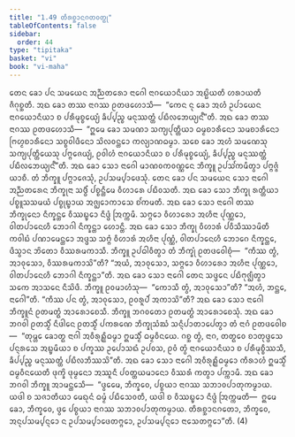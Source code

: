 ```yaml
---
title: "1.49 ᨲᩥᩁᨧ᩠ᨨᩣᨶᨣᨲᩅᨲ᩠ᨳᩩ"
tableOfContents: false
sidebar:
  order: 44
type: "tipitaka"
basket: "vi"
book: "vi-maha"
---
```



<DynamicBreadcrumb />

<Division number="111" book="vi-maha">

<Paragraph number="484" book="vi-maha">
ᨲᩮᨶ ᨡᩮᩣ ᨸᨶ ᩈᨾᨿᩮᨶ ᩋᨬ᩠ᨬᨲᩁᩮᩣ ᨶᩣᨣᩮᩤ ᨶᩣᨣᨿᩮᩣᨶᩥᨿᩣ ᩋᨭ᩠ᨭᩦᨿᨲᩥ ᩉᩁᩣᨿᨲᩥ ᨩᩥᨣᩩᨧ᩠ᨨᨲᩥ. ᩋᨳ ᨡᩮᩣ ᨲᩔ ᨶᩣᨣᩔ ᩑᨲᨴᩉᩮᩣᩈᩥ—  “ᨠᩮᨶ ᨶᩩ ᨡᩮᩣ ᩋᩉᩴ ᩏᨸᩣᨿᩮᨶ ᨶᩣᨣᨿᩮᩣᨶᩥᨿᩣ ᨧ ᨸᩁᩥᨾᩩᨧ᩠ᨧᩮᨿ᩠ᨿᩴ ᨡᩥᨸ᩠ᨸᨬ᩠ᨧ ᨾᨶᩩᩔᨲ᩠ᨲᩴ ᨸᨭᩥᩃᨽᩮᨿ᩠ᨿᨶ᩺”ᨲᩥ. ᩋᨳ ᨡᩮᩣ ᨲᩔ ᨶᩣᨣᩔ ᩑᨲᨴᩉᩮᩣᩈᩥ—  “ᩍᨾᩮ ᨡᩮᩣ ᩈᨾᨱᩣ ᩈᨠ᩠ᨿᨸᩩᨲ᩠ᨲᩥᨿᩣ ᨵᨾ᩠ᨾᨧᩣᩁᩥᨶᩮᩣ ᩈᨾᨧᩣᩁᩥᨶᩮᩣ ᨻᩕᩉ᩠ᨾᨧᩣᩁᩥᨶᩮᩣ ᩈᨧ᩠ᨧᩅᩤᨴᩥᨶᩮᩣ ᩈᩦᩃᩅᨶ᩠ᨲᩮᩣ ᨠᩃ᩠ᨿᩣᨱᨵᨾ᩠ᨾᩣ. ᩈᨧᩮ ᨡᩮᩣ ᩋᩉᩴ ᩈᨾᨱᩮᩈᩩ ᩈᨠ᩠ᨿᨸᩩᨲ᩠ᨲᩥᨿᩮᩈᩩ ᨸᨻ᩠ᨻᨩᩮᨿ᩠ᨿᩴ, ᩑᩅᩤᩉᩴ ᨶᩣᨣᨿᩮᩣᨶᩥᨿᩣ ᨧ ᨸᩁᩥᨾᩩᨧ᩠ᨧᩮᨿ᩠ᨿᩴ, ᨡᩥᨸ᩠ᨸᨬ᩠ᨧ ᨾᨶᩩᩔᨲ᩠ᨲᩴ ᨸᨭᩥᩃᨽᩮᨿ᩠ᨿᨶ᩺”ᨲᩥ. ᩋᨳ ᨡᩮᩣ ᩈᩮᩣ ᨶᩣᨣᩮᩤ ᨾᩣᨱᩅᨠᩅᨱ᩠ᨱᩮᨶ ᨽᩥᨠ᩠ᨡᩪ ᩏᨸᩈᩘᨠᨾᩥᨲ᩠ᩅᩣ ᨸᨻ᩠ᨻᨩ᩠ᨩᩴ ᨿᩣᨧᩥ. ᨲᩴ ᨽᩥᨠ᩠ᨡᩪ ᨸᨻ᩠ᨻᩣᨩᩮᩈᩩᩴ, ᩏᨸᩈᨾ᩠ᨸᩣᨴᩮᩈᩩᩴ. ᨲᩮᨶ ᨡᩮᩣ ᨸᨶ ᩈᨾᨿᩮᨶ ᩈᩮᩣ ᨶᩣᨣᩮᩤ ᩋᨬ᩠ᨬᨲᩁᩮᨶ ᨽᩥᨠ᩠ᨡᩩᨶᩣ ᩈᨴ᩠ᨵᩥᩴ ᨸᨧ᩠ᨧᨶ᩠ᨲᩥᨾᩮ ᩅᩥᩉᩣᩁᩮ ᨸᨭᩥᩅᩈᨲᩥ. ᩋᨳ ᨡᩮᩣ ᩈᩮᩣ ᨽᩥᨠ᩠ᨡᩩ ᩁᨲ᩠ᨲᩥᨿᩣ ᨸᨧ᩠ᨧᩪᩈᩈᨾᨿᩴ ᨸᨧ᩠ᨧᩩᨭ᩠ᨮᩣᨿ ᩋᨩ᩠ᨫᩮᩣᨠᩣᩈᩮ ᨧᩘᨠᨾᨲᩥ. ᩋᨳ ᨡᩮᩣ ᩈᩮᩣ ᨶᩣᨣᩮᩤ ᨲᩔ ᨽᩥᨠ᩠ᨡᩩᨶᩮᩣ ᨶᩥᨠ᩠ᨡᨶ᩠ᨲᩮ ᩅᩥᩔᨭ᩠ᨮᩮᩣ ᨶᩥᨴ᩠ᨴᩴ ᩒᨠ᩠ᨠᨾᩥ. ᩈᨻ᩠ᨻᩮᩣ ᩅᩥᩉᩣᩁᩮᩣ ᩋᩉᩥᨶᩣ ᨸᩩᨱ᩠ᨱᩮᩣ, ᩅᩤᨲᨸᩣᨶᩮᩉᩥ ᨽᩮᩣᨣᩤ ᨶᩥᨠ᩠ᨡᨶ᩠ᨲᩣ ᩉᩮᩣᨶ᩠ᨲᩥ. ᩋᨳ ᨡᩮᩣ ᩈᩮᩣ ᨽᩥᨠ᩠ᨡᩩ ᩅᩥᩉᩣᩁᩴ ᨸᩅᩥᩈᩥᩔᩣᨾᩦᨲᩥ ᨠᩅᩤᨭᩴ ᨸᨱᩣᨾᩮᨶ᩠ᨲᩮᩣ ᩋᨴ᩠ᨴᩈ ᩈᨻ᩠ᨻᩴ ᩅᩥᩉᩣᩁᩴ ᩋᩉᩥᨶᩣ ᨸᩩᨱ᩠ᨱᩴ, ᩅᩤᨲᨸᩣᨶᩮᩉᩥ ᨽᩮᩣᨣᩮ ᨶᩥᨠ᩠ᨡᨶ᩠ᨲᩮ, ᨴᩥᩈ᩠ᩅᩣᨶ ᨽᩦᨲᩮᩣ ᩅᩥᩔᩁᨾᨠᩣᩈᩥ. ᨽᩥᨠ᩠ᨡᩪ ᩏᨸᨵᩤᩅᩥᨲ᩠ᩅᩣ ᨲᩴ ᨽᩥᨠ᩠ᨡᩩᩴ ᩑᨲᨴᩅᩮᩤᨧᩩᩴ—  “ᨠᩥᩔ ᨲ᩠ᩅᩴ, ᩋᩣᩅᩩᩈᩮᩣ, ᩅᩥᩔᩁᨾᨠᩣᩈᩦ”ᨲᩥ? “ᩋᨿᩴ, ᩋᩣᩅᩩᩈᩮᩣ, ᩈᨻ᩠ᨻᩮᩣ ᩅᩥᩉᩣᩁᩮᩣ ᩋᩉᩥᨶᩣ ᨸᩩᨱ᩠ᨱᩮᩣ, ᩅᩤᨲᨸᩣᨶᩮᩉᩥ ᨽᩮᩣᨣᩤ ᨶᩥᨠ᩠ᨡᨶ᩠ᨲᩣ”ᨲᩥ. ᩋᨳ ᨡᩮᩣ ᩈᩮᩣ ᨶᩣᨣᩮᩤ ᨲᩮᨶ ᩈᨴ᩠ᨴᩮᨶ ᨸᨭᩥᨻᩩᨩ᩠ᨫᩥᨲ᩠ᩅᩣ ᩈᨠᩮ ᩋᩣᩈᨶᩮ ᨶᩥᩈᩦᨴᩥ. ᨽᩥᨠ᩠ᨡᩪ ᩑᩅᨾᩣᩉᩴᩈᩩ—  “ᨠᩮᩣᩈᩥ ᨲ᩠ᩅᩴ, ᩋᩣᩅᩩᩈᩮᩣ”ᨲᩥ? “ᩋᩉᩴ, ᨽᨶ᩠ᨲᩮ, ᨶᩣᨣᩮᩤ”ᨲᩥ. “ᨠᩥᩔ ᨸᨶ ᨲ᩠ᩅᩴ, ᩋᩣᩅᩩᩈᩮᩣ, ᩑᩅᩁᩪᨸᩴ ᩋᨠᩣᩈᩦ”ᨲᩥ? ᩋᨳ ᨡᩮᩣ ᩈᩮᩣ ᨶᩣᨣᩮᩤ ᨽᩥᨠ᩠ᨡᩪᨶᩴ ᩑᨲᨾᨲ᩠ᨳᩴ ᩋᩣᩁᩮᩣᨧᩮᩈᩥ. ᨽᩥᨠ᩠ᨡᩪ ᨽᨣᩅᨲᩮᩣ ᩑᨲᨾᨲ᩠ᨳᩴ ᩋᩣᩁᩮᩣᨧᩮᩈᩩᩴ.
</Paragraph>

<Paragraph number="485" book="vi-maha">
ᩋᨳ ᨡᩮᩣ ᨽᨣᩅᩤ ᩑᨲᩈ᩠ᨾᩥᩴ ᨶᩥᨴᩤᨶᩮ ᩑᨲᩈ᩠ᨾᩥᩴ ᨸᨠᩁᨱᩮ ᨽᩥᨠ᩠ᨡᩩᩈᩴᨥᩴ ᩈᨶ᩠ᨶᩥᨸᩣᨲᩣᨸᩮᨲ᩠ᩅᩣ ᨲᩴ ᨶᩣᨣᩴ ᩑᨲᨴᩅᩮᩤᨧ—  “ᨲᩩᨾ᩠ᩉᩮ ᨡᩮᩣᨲ᩠ᨳ ᨶᩣᨣᩤ ᩋᩅᩥᩁᩩᩊ᩠ᩉᩥᨵᨾ᩠ᨾᩣ ᩍᨾᩈ᩠ᨾᩥᩴ ᨵᨾ᩠ᨾᩅᩥᨶᨿᩮ. ᨣᨧ᩠ᨨ ᨲ᩠ᩅᩴ, ᨶᩣᨣ, ᨲᨲ᩠ᨳᩮᩅ ᨧᩣᨲᩩᨴ᩠ᨴᩈᩮ ᨸᨶ᩠ᨶᩁᩈᩮ ᩋᨭ᩠ᨮᨾᩥᨿᩣ ᨧ ᨸᨠ᩠ᨡᩔ ᩏᨸᩮᩣᩈᨳᩴ ᩏᨸᩅᩈ, ᩑᩅᩴ ᨲ᩠ᩅᩴ ᨶᩣᨣᨿᩮᩣᨶᩥᨿᩣ ᨧ ᨸᩁᩥᨾᩩᨧ᩠ᨧᩥᩔᩈᩥ, ᨡᩥᨸ᩠ᨸᨬ᩠ᨧ ᨾᨶᩩᩔᨲ᩠ᨲᩴ ᨸᨭᩥᩃᨽᩥᩔᩈᩦ”ᨲᩥ. ᩋᨳ ᨡᩮᩣ ᩈᩮᩣ ᨶᩣᨣᩮᩤ ᩋᩅᩥᩁᩩᩊ᩠ᩉᩥᨵᨾ᩠ᨾᩮᩣ ᨠᩥᩁᩣᩉᩴ ᩍᨾᩈ᩠ᨾᩥᩴ ᨵᨾ᩠ᨾᩅᩥᨶᨿᩮᨲᩥ ᨴᩩᨠ᩠ᨡᩦ ᨴᩩᨾ᩠ᨾᨶᩮᩣ ᩋᩔᩪᨶᩥ ᨸᩅᨲ᩠ᨲᨿᨾᩣᨶᩮᩣ ᩅᩥᩔᩁᩴ ᨠᨲ᩠ᩅᩣ ᨸᨠ᩠ᨠᩣᨾᩥ. ᩋᨳ ᨡᩮᩣ ᨽᨣᩅᩤ ᨽᩥᨠ᩠ᨡᩪ ᩋᩣᨾᨶ᩠ᨲᩮᩈᩥ—  “ᨴ᩠ᩅᩮᨾᩮ, ᨽᩥᨠ᩠ᨡᩅᩮ, ᨸᨧ᩠ᨧᨿᩣ ᨶᩣᨣᩔ ᩈᨽᩣᩅᨸᩣᨲᩩᨠᨾ᩠ᨾᩣᨿ. ᨿᨴᩤ ᨧ ᩈᨩᩣᨲᩥᨿᩣ ᨾᩮᨳᩩᨶᩴ ᨵᨾ᩠ᨾᩴ ᨸᨭᩥᩈᩮᩅᨲᩥ, ᨿᨴᩤ ᨧ ᩅᩥᩔᨭ᩠ᨮᩮᩣ ᨶᩥᨴ᩠ᨴᩴ ᩒᨠ᩠ᨠᨾᨲᩥ—  ᩍᨾᩮ ᨡᩮᩣ, ᨽᩥᨠ᩠ᨡᩅᩮ, ᨴ᩠ᩅᩮ ᨸᨧ᩠ᨧᨿᩣ ᨶᩣᨣᩔ ᩈᨽᩣᩅᨸᩣᨲᩩᨠᨾ᩠ᨾᩣᨿ. ᨲᩥᩁᨧ᩠ᨨᩣᨶᨣᨲᩮᩣ, ᨽᩥᨠ᩠ᨡᩅᩮ, ᩋᨶᩩᨸᩈᨾ᩠ᨸᨶ᩠ᨶᩮᩣ ᨶ ᩏᨸᩈᨾ᩠ᨸᩣᨴᩮᨲᨻ᩠ᨻᩮᩣ, ᩏᨸᩈᨾ᩠ᨸᨶ᩠ᨶᩮᩣ ᨶᩣᩈᩮᨲᨻ᩠ᨻᩮᩣ”ᨲᩥ. (4)
</Paragraph>
</Division>